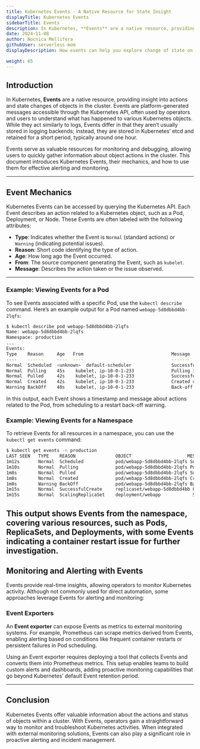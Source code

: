 ```yaml
---
title: Kubernetes Events - A Native Resource for State Insight
displayTitle: Kubernetes Events
sidebarTitle: Events
description: In Kubernetes, **Events** are a native resource, providing insight into actions and state changes of objects in the cluster. Events are platform-generated messages accessible through the Kubernetes API, often used by operators and users to understand what has happened to various Kubernetes objects.
date: 2024-11-08
author: Nocnica Mellifera
githubUser: serverless-mom
displayDescription: How events can help you explore change of state on your cluster

weight: 65
---
```


## Introduction

In Kubernetes, **Events** are a native resource, providing insight into actions and state changes of objects in the cluster. Events are platform-generated messages accessible through the Kubernetes API, often used by operators and users to understand what has happened to various Kubernetes objects. While they act similarly to logs, Events differ in that they aren’t usually stored in logging backends; instead, they are stored in Kubernetes’ etcd and retained for a short period, typically around one hour.

Events serve as valuable resources for monitoring and debugging, allowing users to quickly gather information about object actions in the cluster. This document introduces Kubernetes Events, their mechanics, and how to use them for effective alerting and monitoring.

---

## Event Mechanics

Kubernetes Events can be accessed by querying the Kubernetes API. Each Event describes an action related to a Kubernetes object, such as a Pod, Deployment, or Node. These Events are often labeled with the following attributes:
- **Type**: Indicates whether the Event is `Normal` (standard actions) or `Warning` (indicating potential issues).
- **Reason**: Short code identifying the type of action.
- **Age**: How long ago the Event occurred.
- **From**: The source component generating the Event, such as `kubelet`.
- **Message**: Describes the action taken or the issue observed.

---

### Example: Viewing Events for a Pod

To see Events associated with a specific Pod, use the `kubectl describe` command. Here’s an example output for a Pod named `webapp-5d8dbbd4bb-2lqfs`:

```bash
$ kubectl describe pod webapp-5d8dbbd4bb-2lqfs
Name: webapp-5d8dbbd4bb-2lqfs
Namespace: production
...
Events:
Type    Reason     Age   From                                 Message
----    ------     ----  ----                                 -------
Normal  Scheduled  <unknown>  default-scheduler               Successfully assigned production/webapp-5d8dbbd4bb-2lqfs
Normal  Pulling    45s    kubelet, ip-10-0-1-233              Pulling image "webapp:v1.2"
Normal  Pulled     42s    kubelet, ip-10-0-1-233              Successfully pulled image "webapp:v1.2"
Normal  Created    42s    kubelet, ip-10-0-1-233              Created container webapp
Warning BackOff    40s    kubelet, ip-10-0-1-233              Back-off restarting failed container
```

In this output, each Event shows a timestamp and message about actions related to the Pod, from scheduling to a restart back-off warning.

### Example: Viewing Events for a Namespace

To retrieve Events for all resources in a namespace, you can use the `kubectl get events` command:

```bash
$ kubectl get events -n production
LAST SEEN   TYPE    REASON               OBJECT                     MESSAGE
1m12s       Normal  Scheduled            pod/webapp-5d8dbbd4bb-2lqfs Successfully assigned production/webapp-5d8dbbd4bb-2lqfs
1m10s       Normal  Pulling              pod/webapp-5d8dbbd4bb-2lqfs Pulling image "webapp:v1.2"
1m8s        Normal  Pulled               pod/webapp-5d8dbbd4bb-2lqfs Successfully pulled image "webapp:v1.2"
1m8s        Normal  Created              pod/webapp-5d8dbbd4bb-2lqfs Created container webapp
1m8s        Warning BackOff              pod/webapp-5d8dbbd4bb-2lqfs Back-off restarting failed container
1m15s       Normal  SuccessfulCreate     replicaset/webapp-5d8dbbd4bb Created pod: webapp-5d8dbbd4bb-2lqfs
1m15s       Normal  ScalingReplicaSet    deployment/webapp            Scaled up replica set webapp-5d8dbbd4bb to 1
```

This output shows Events from the namespace, covering various resources, such as Pods, ReplicaSets, and Deployments, with some Events indicating a container restart issue for further investigation.
---

## Monitoring and Alerting with Events

Events provide real-time insights, allowing operators to monitor Kubernetes activity. Although not commonly used for direct automation, some approaches leverage Events for alerting and monitoring:

### Event Exporters

An **Event exporter** can expose Events as metrics to external monitoring systems. For example, Prometheus can scrape metrics derived from Events, enabling alerting based on conditions like frequent container restarts or persistent failures in Pod scheduling. 

Using an Event exporter requires deploying a tool that collects Events and converts them into Prometheus metrics. This setup enables teams to build custom alerts and dashboards, adding proactive monitoring capabilities that go beyond Kubernetes’ default Event retention period.

---

## Conclusion

Kubernetes Events offer valuable information about the actions and status of objects within a cluster. With Events, operators gain a straightforward way to monitor and troubleshoot Kubernetes activities. When integrated with external monitoring solutions, Events can also play a significant role in proactive alerting and incident management.
